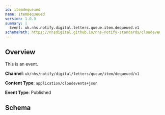 ```yaml
---
id: itemdequeued
name: ItemDequeued
version: 1.0.0
summary: |
  Event: uk.nhs.notify.digital.letters.queue.item.dequeued.v1
schemaPath: https://nhsdigital.github.io/nhs-notify-standards/cloudevents/nhs-notify-example-event.schema.json
---
```


## Overview

This is an event.

**Channel**: `uk/nhs/notify/digital/letters/queue/item/dequeued/v1`

**Content Type**: `application/cloudevents+json`

**Event Type**: Published

## Schema

